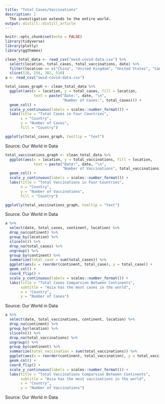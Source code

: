 ```yaml
---
title: "Total Cases/Vaccinations"
description: |
  The investigation extends to the entire world.
output: distill::distill_article
---
```


```r
knitr::opts_chunk$set(echo = FALSE)
library(tidyverse)
library(plotly)
library(ggthemes)
```

```r
clean_total_data <- read_csv("owid-covid-data.csv") %>% 
  select(location, total_cases, total_vaccinations, date) %>% 
  filter(location == c("China", "United Kingdom", "United States", "Canada")) %>% 
  slice(128, 256, 382, 510)
a <- read_csv("owid-covid-data.csv")
```

```r
total_cases_graph <- clean_total_data %>% 
  ggplot(aes(x = location, y = total_cases, fill = location,
             text = paste("Date:", date, "\n",  
                          "Number of Cases:", total_cases))) +
  geom_col() +
  scale_y_continuous(labels = scales::number_format()) +
  labs(title = "Total Cases in Four Countries",
       x = "Country",
       y = "Number of Cases",
       fill = "Country")

ggplotly(total_cases_graph, tooltip = "text")
```

<aside>
Source: Our World in Data
</aside>

```r
total_vaccinations_graph <- clean_total_data %>% 
  ggplot(aes(x = location, y = total_vaccinations, fill = location,
             text = paste("Date:", date, "\n",  
                          "Number of Vaccinations", total_vaccinations))) +
  geom_col() +
  scale_y_continuous(labels = scales::number_format()) +
  labs(title = "Total Vaccinations in Four Countries",
       x = "Country",
       y = "Number of Vaccinations",
       fill = "Country")

ggplotly(total_vaccinations_graph, tooltip = "text")
```

<aside>
Source: Our World in Data
</aside>

```r
a %>% 
  select(date, total_cases, continent, location) %>% 
  drop_na(continent) %>% 
  group_by(location) %>% 
  slice(n()) %>% 
  drop_na(total_cases) %>% 
  ungroup() %>% 
  group_by(continent) %>% 
  summarize(total_case = sum(total_cases)) %>% 
  ggplot(aes(x = reorder(continent, total_case), y = total_case)) +
  geom_col() +
  coord_flip() +
  scale_y_continuous(labels = scales::number_format()) +
  labs(title = "Total Cases Comparsion Between Continents",
       subtitle = "Asia has the most cases in the world",
       x = "Country",
       y = "Number of Cases")
```

<aside>
Source: Our World in Data
</aside>

```r
a %>% 
  select(date, total_vaccinations, continent, location) %>% 
  drop_na(continent) %>% 
  group_by(location) %>% 
  slice(n()) %>% 
  drop_na(total_vaccinations) %>% 
  ungroup() %>% 
  group_by(continent) %>% 
  summarize(total_vaccination = sum(total_vaccinations)) %>% 
  ggplot(aes(x = reorder(continent, total_vaccination), y = total_vaccination)) +
  geom_col() +
  coord_flip() +
  scale_y_continuous(labels = scales::number_format()) +
  labs(title = "Total Vaccinations Comparsion Between Continents",
       subtitle = "Asia has the most vaccinations in the world",
       x = "Country",
       y = "Number of Vaccinations")
```

<aside>
Source: Our World in Data
</aside>






